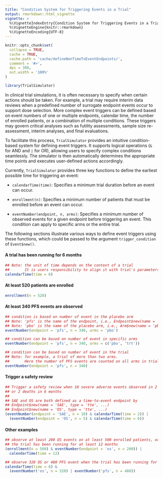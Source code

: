```yaml
---
title: "Condition System for Triggering Events in a Trial"
output: rmarkdown::html_vignette
vignette: >
  %\VignetteIndexEntry{Condition System for Triggering Events in a Trial}
  %\VignetteEngine{knitr::rmarkdown}
  %\VignetteEncoding{UTF-8}
---
```


```r
knitr::opts_chunk$set(
  collapse = TRUE,
  cache = TRUE,
  cache.path = 'cache/defineNonTimeToEventEndpoints/',
  comment = '#>',
  dpi = 300,
  out.width = '100%'
)
```

```r
library(TrialSimulator)
```

In clinical trial simulations, it is often necessary to specify when certain actions should be taken. For example, a trial may require interim data reviews when a predefined number of surrogate endpoint events occur to support dose selection. More complex event triggers can be defined based on event numbers of one or multiple endpoints, calendar time, the number of enrolled patients, or a combination of multiple conditions. These triggers may govern critical analyses such as futility assessments, sample size re-assessment, interim analyses, and final evaluations.

To facilitate this process, `TrialSimulator` provides an intuitive condition-based system for defining event triggers. It supports logical operations (`&` for AND and `|` for OR), allowing users to specify complex conditions seamlessly. The simulator is then automatically determines the appropriate time points and executes user-defined actions accordingly.

Currently, `TrialSimulator` provides three key functions to define the earliest possible time for triggering an event:

- `calendarTime(time)`: Specifies a minimum trial duration before an event can occur.

- `enrollment(n)`: Specifies a minimum number of patients that must be enrolled before an event can occur.

- `eventNumber(endpoint, n, arms)`: Specifies a minimum number of observed events for a given endpoint before triggering an event. This condition can apply to specific arms or the entire trial.

The following sections illustrate various ways to define event triggers using these functions, 
which could be passed to the argument `trigger_condition` of `Event$new()`. 

#### A trial has been running for 6 months
```r
## Note: the unit of time depends on the context of a trial
##       It is users responsibility to align it with trial's parameters
calendarTime(time = 6)
```

#### At least 520 patients are enrolled
```r
enrollment(n = 520)
```

#### At least 340 PFS events are observed
```r
## condition is based on number of event in the placebo arm
## Note: 'pfs' is the name of the endpoint, i.e., Endpoint$new(name = 'pfs', ...)
## Note: 'pbo' is the name of the placebo arm, i.e., Arm$new(name = 'pbo', ...)
eventNumber(endpoint = 'pfs', n = 340, arms = 'pbo')

## condition can be based on number of event in specific arms
eventNumber(endpoint = 'pfs', n = 340, arms = c('pbo', 'trt'))

## condition can be based on number of event in the trial
## Note: for example, a trial of more than two arms. 
##       Here the number of PFS events are counted on all arms in trial
eventNumber(endpoint = 'pfs', n = 340)
```

#### Trigger a safety review
```r
## Trigger a safety review when 10 severe adverse events observed in 2 months, 
## or 2 deaths in 6 months
##
## SAE and OS are both defined as a time-to-event endpoint by
## Endpoint$new(name = 'SAE', type = 'tte', ...)
## Endpoint$new(name = 'OS', type = 'tte', ...)
(eventNumber(endpoint = 'SAE', n = 10) & calendarTime(time = 2)) | 
  (eventNumber(endpoint = 'OS', n = 5) & calendarTime(time = 6))
```

#### Other examples
```r
## observe at least 200 OS events on at least 500 enrolled patients, or
## the trial has been running for at least 12 months
(enrollment(n = 500) & eventNumber(endpoint = 'os', n = 200)) | 
  calendarTime(time = 12)

## observe 320 OS or 480 PFS event when the trial has been running for 6 months
calendarTime(time = 6) & 
  (eventNumber('os', n = 320) | eventNumber('pfs', n = 480))
```





